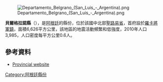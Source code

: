 [[Image:Departamento_Belgrano_(San_Luis_-_Argentina).png|right]]

'''貝爾格拉諾縣'''（{{lang-es|Departamento Belgrano}}），是[[阿根廷|阿根廷]]的縣份，位於該國中北部[[聖路易省|聖路易省]]，首府設於[[羅卡將軍鎮_(貝爾格拉諾縣)|羅卡將軍鎮]]，面積6,626平方公里，該地區的地震活動頻繁和低強度，2010年人口3,985，人口密度每平方公里0.6人。

==參考資料==
* [https://web.archive.org/web/20070930224433/http://www.sanluis.gov.ar/canal.asp?idCanal=7092 Provincial website]

{{Argentina-geo-stub}}
[[Category:阿根廷縣份|Category:阿根廷縣份]]